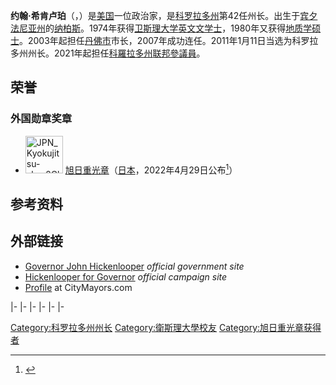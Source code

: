 {{请求翻译|time=2021-01-18}}	
{{noteTA
|G1 = USState	
|G2 = PresidentsUS
}}
{{Infobox Officeholder
|name         = 约翰·希肯卢珀
|image        = Senator Hickenlooper.jpg
|jr/sr        = 聯邦參議員
|state        = [[科羅拉多州|科羅拉多州]]
|alongside    = [[麥克·班尼|麥克·班尼]]
|term_start   = 2021年1月3日
|term_end     =
|predecessor  = [[科里·加德納|科里·加德納]]
|successor    = 
|office1       = 第42任{{le|科罗拉多州州长|Governor of Colorado}}
|lieutenant1   = [[约瑟夫·加西亚|约瑟夫·加西亚]]
|term_start1   = 2011年1月11日
|term_end1     = 2019年1月8日
|predecessor1  = [[比尔·里特|比尔·里特]]
|successor1    = {{link-en|賈德·波里斯|Jared Polis}}
|office2      = 第43任{{le|丹佛市长名单|List of mayors of Denver|丹佛市长}}
|term_start2  = 2003年7月21日<ref>{{cite news | url=http://www.thedenverchannel.com/news/2346164/detail.html | work=The Denver Channel | title=Hickenlooper Sworn In As Denver's Mayor | first1= | last1= | date=2003-07-21 | accessdate=2011-01-12 | archive-url=https://web.archive.org/web/20030724115024/http://www.thedenverchannel.com/news/2346164/detail.html | archive-date=2003-07-24 | dead-url=yes }}</ref> 
|term_end2    = 2011年1月11日
|predecessor2 = [[惠灵顿·韦布|惠灵顿·韦布]]
|successor2   = [[吉列尔莫·比尔·维达尔|吉列尔莫·比尔·维达尔]] 
|birth_date   = {{birth date and age|1952|2|7}}
|birth_place  ={{USA}}[[宾夕法尼亚州|宾夕法尼亚州]][[纳柏斯|纳柏斯]]
|death_date   = 
|death_place  = 
|party        = [[民主党_(美国)|民主党]]
|spouse       = Helen Thorpe
|residence    = 
|alma_mater   = [[卫斯理大学|卫斯理大学]]
|religion     = [[贵格会|贵格会]]
|website      = [http://www.colorado.gov/GOVERNOR Governor John Hickenlooper]
}}
'''约翰·希肯卢珀'''（{{lang-en|John Hickenlooper}}，{{bd|1952年|2月7日|||catIdx=H}}）是[[美国|美国]]一位政治家，是[[科罗拉多州|科罗拉多州]]第42任州长。出生于[[宾夕法尼亚州|宾夕法尼亚州]]的[[纳柏斯|纳柏斯]]。1974年获得[[卫斯理大学|卫斯理大学]][[英文|英文]][[文学士|文学士]]，1980年又获得[[地质学|地质学]][[硕士|硕士]]。2003年起担任[[丹佛市|丹佛市]]市长，2007年成功连任。2011年1月11日当选为科罗拉多州州长。2021年起担任[[科羅拉多州|科羅拉多州]][[联邦參議員|联邦參議員]]。

==荣誉==
===外国勋章奖章===
* [[File:JPN_Kyokujitsu-sho_2Class_BAR.svg|60px]] [[旭日章|旭日重光章]]（[[日本|日本]]，2022年4月29日公布<ref>{{ja}}{{cite web |url=https://www.mofa.go.jp/mofaj/files/100337859.pdf |title=令和4年春の外国人叙勲受章者名簿 |publisher=[[内阁府|内阁府]] |date=2022-04-29 |accessdate=2022-05-05 |archive-date=2022-04-29 |archive-url=https://web.archive.org/web/20220429160051/https://www.mofa.go.jp/mofaj/files/100337859.pdf |dead-url=no }}</ref>）

==参考资料==
{{reflist}}

==外部链接==
*[http://www.colorado.gov/governor/ Governor John Hickenlooper] {{Wayback|url=http://www.colorado.gov/governor/ |date=20110202162045 }} ''official government site''
*[https://web.archive.org/web/20100415201924/http://www.hickenlooperforcolorado.com/ Hickenlooper for Governor] ''official campaign site''
*[http://www.citymayors.com/mayors/denver_mayor.html Profile] {{Wayback|url=http://www.citymayors.com/mayors/denver_mayor.html |date=20101125064114 }} at CityMayors.com
{{s-start}}
{{s-off}}
{{s-bef|before={{le|惠灵顿·韦伯|Wellington Webb}}}}
{{s-ttl|title={{le|丹佛市长名单|List of mayors of Denver|丹佛市长}}|years=2003年–2011年}}
{{s-aft|after={{le|比尔·维达尔|Bill Vidal}}}}
|-
{{s-bef|before=[[比尔·里特|比尔·里特]]}}
{{s-ttl|title={{le|科罗拉多州州长|Governor of Colorado}}|years=2011年–2019年}}
{{s-aft|after=[[賈雷德·波利斯|賈雷德·波利斯]]}}
|-
{{s-bef|before={{le|玛丽·法林|Mary Fallin}}}}
{{s-ttl|title=[[全國州長協會|全國州長協會]]主席|years=2014年–2015年}}
{{s-aft|after=[[加里·赫伯特|加里·赫伯特]]}}
|-
{{s-ppo}}
{{s-bef|before=[[比尔·里特|比尔·里特]]}}
{{s-ttl|title={{le|科罗拉多州州长|Governor of Colorado}}[[民主党_(美国)|民主党]]被提名人|years={{le|2010年科罗拉多州州长选举|Colorado gubernatorial election, 2010|2010年}}、{{le|2014年科罗拉多州州长选举|Colorado gubernatorial election, 2014|2014年}}}}
{{s-aft|after=[[賈雷德·波利斯|賈雷德·波利斯]]}}
|-
{{s-bef|before=[[马克·尤德尔|马克·尤德尔]]}}
{{s-ttl|title={{nowrap|[[美國參議員|美國參議員]]{{le|科羅拉多州美國參議院議員列表|List of United States Senators from Colorado|科羅拉多州}}[[民主黨_(美國)|民主黨]]提名人}}<br>（[[美國參議員類別|第2類]]）|years={{le|2020年科羅拉多州美國參議院議員選舉|United States Senate election in Colorado, 2020|2020年}}}}
{{s-inc|recent}}
|-
{{s-par|us-sen}}
{{s-bef|before=[[科里·加德納|科里·加德納]]}}
{{s-ttl|title={{le|科羅拉多州美國參議員列表|List of United States Senators from Colorado|科羅拉多州第2類參議員}}|years=2021年-至今|alongside=[[麥克·班尼|麥克·班尼]]}}
{{s-inc}}
|-
{{s-prec|usa}}
{{s-bef|before=[[羅傑·馬紹爾|羅傑·馬紹爾]]}}
{{s-ttl|title=[[美國參議員資歷|美國參議員資歷]]|years=第95位}}
{{s-aft|after=[[威廉·哈格蒂|威廉·哈格蒂]]}}
{{s-end}}

{{Current U.S. Senators}}
{{DEFAULTSORT:Hickenlooper}}
{{Authority control}}
[[Category:科罗拉多州州长|Category:科罗拉多州州长]]
[[Category:衛斯理大學校友|Category:衛斯理大學校友]]
[[Category:旭日重光章获得者|Category:旭日重光章获得者]]